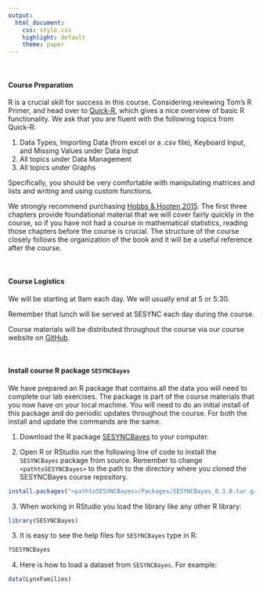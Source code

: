 ```yaml
---
output:
  html_document:
    css: style.css
    highlight: default
    theme: paper
---
```


<br>

#### **Course Preparation**

R is a crucial skill for success in this course. Considering reviewing Tom's R Primer, and head over to [Quick-R](http://www.statmethods.net/index.html), which gives a nice overview of basic R functionality. We ask that you are fluent with the following topics from Quick-R:

1.  Data Types, Importing Data (from excel or a .csv file), Keyboard Input, and Missing Values under Data Input
2. All topics under Data Management
3.  All topics under Graphs

Specifically, you should be very comfortable with manipulating matrices and lists and writing and using custom functions.

We strongly recommend purchasing [Hobbs & Hooten 2015](https://www.amazon.com/Bayesian-Models-Statistical-Primer-Ecologists/dp/0691159289). The first three chapters provide foundational material that we will cover fairly quickly in the course, so if you have not had a course in mathematical statistics, reading those chapters before the course is crucial. The structure of the course closely follows the organization of the book and it will be a useful reference after the course.

<br>

#### **Course Logistics**

We will be starting at 9am each day. We will usually end at 5 or 5:30.  

Remember that lunch will be served at SESYNC each day during the course.

Course materials will be distributed throughout the course via our course website on [GitHub](https://cchecastaldo.github.io/BayesianShortCourse/Syllabus.html).

<br>

#### **Install course R package `SESYNCBayes`**

We have prepared an R package that contains all the data you will need to complete our lab exercises.  The package is part of the course materials that you now have on your local machine. You will need to do an initial install of this package and do periodic updates throughout the course. For both the install and update the commands are the same.

1. Download the R package [SESYNCBayes](content/package/SESYNCBayes_0.3.0.tar.gz) to your computer.

2. Open R or RStudio run the following line of code to install the `SESYNCBayes` package from source. Remember to change `<pathtoSESYNCBayes>` to the path to the directory where you cloned the SESYNCBayes course repository.

``` r
install.packages("<pathtoSESYNCBayes>/Packages/SESYNCBayes_0.3.0.tar.gz", repos = NULL, type = "source")
```

3. When working in RStudio you load the library like any other R library:

``` r
library(SESYNCBayes)
```
    
3.  It is easy to see the help files for `SESYNCBayes` type in R:

``` r
?SESYNCBayes
```
    
4.  Here is how to load a dataset from `SESYNCBayes`. For example:

``` r
data(LynxFamilies)
```


